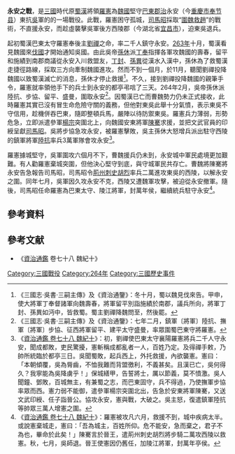 {{Infobox Military Conflict
|conflict=永安之戰
|partof=
|date=[[景元|景元]]五年（264年）
|place=[[永安|永安]]
|result=魏軍獲勝
|combatant1=[[孫吳|孫吳]]
|combatant2=[[曹魏|曹魏]]
|commander1=[[步協|步協]]<BR>[[陸抗|陸抗]]
|commander2=[[羅憲|羅憲]]<BR>[[胡烈|胡烈]]
|strength1=吳軍多於3萬
|strength2=蜀國降兵2千<BR>魏軍2萬
|casualties1=不詳
|casualties2=不詳
}}
{{Location map+|Eastern_China|caption=永安和西陵在地图上的位置|relief=1|places= 
  {{Location map~|Eastern_China|label=永安|position=left|mark=Cyan pog.svg|link=|lon_deg=109.5|lon_dir=E|lat_deg=31|lat_dir=N}}
  {{Location map~|Eastern_China|label=西陵|position=right|mark=Purple pog.svg|link=|lon_deg=111.3|lon_dir=E|lat_deg=30.7|lat_dir=N}}
}}

'''永安之戰'''，是[[三國|三國]]時代原[[蜀漢|蜀漢]]將領[[羅憲|羅憲]]為[[曹魏|魏國]]堅守[[巴东郡|巴東]][[郡治|郡治]]永安（今[[重慶市|重慶市]][[奉节县|奉节县]]）東抗[[孫吳|吳]]軍的的一場戰役。此戰，羅憲困守孤城，[[司馬昭|司馬昭]]採取“[[圍魏救趙|圍魏救趙]]”的戰術，不直援永安，而趁虛襲擊吳軍後方西陵郡（今湖北省[[宜昌市|宜昌市]]），迫東吳退兵。

起初蜀漢巴東太守羅憲奉後主[[劉禪|劉禪]]之命，率二千人鎮守永安。[[263年|263年]]十月，蜀漢看見魏國來[[魏滅蜀漢之戰|伐國]]才開始通知吳國。由此吳帝[[孫休|孫休]]派[[丁奉|丁奉]]指揮各軍攻魏國的壽春，留平和施績到南郡商議從永安入川救盟友，[[丁封|丁封]]、[[孫異|孫異]]從漢水入漢中，孫休為了救蜀漢走捷徑路線，採取三方向牽制魏國進攻。然而不到一個月，於11月，聽聞劉禪投降魏國以致蜀漢滅亡的消息，孫休才停止救援<ref>《三國志·吳書·三嗣主傳》及《資治通鑒》：冬十月，蜀以魏見伐來告。甲申，使大將軍丁奉督諸軍向魏壽春，將軍留平別詣施績於南郡，議兵所向，將軍丁封、孫異如沔中，皆救蜀。蜀主劉禪降魏問至，然後罷。</ref>。不久，接到劉禪投降魏國的親筆手令，羅憲就率領他手下的兵士到永安的都亭弔唁了三天。264年2月，吳帝孫休派陸抗、步協、留平、盛曼，圍取永安<ref>《三國志·吳書·三嗣主傳》及《資治通鑒》：七年二月，鎮軍〔將軍〕陸抗、撫軍〔將軍〕步協、征西將軍留平、建平太守盛曼，率眾圍蜀巴東守將羅憲。</ref>。因蜀漢已亡而曹魏勢力仍未正式接收，此時羅憲其實已沒有冒生命危險守關的義務，但他對東吳此舉十分氣憤，表示東吳不守信用，趁機併吞巴東，隨即整頓兵馬，嚴陣以待防禦東吳。羅憲兵力薄弱，形勢危急，立即派遣參軍[[楊宗|楊宗]]突圍北上，向魏國安東將軍[[陳騫|陳騫]]求援，並把文武官員的印綬呈獻[[司馬昭|司馬昭]]。吳將步協急攻永安，被羅憲擊敗，吳主孫休大怒增兵派出駐守西陵的鎮軍將軍[[陸抗|陸抗]]率兵3萬軍隊會攻永安<ref>《[[S:資治通鑑/卷078|資治通鑑 卷七十八 魏紀十]]》：初，劉禪使巴東太守襄陽羅憲將兵二千人守永安，聞成都敗，吏民驚擾，憲斬稱成都亂者一人，百姓乃定。及得禪手敕，乃帥所統臨於都亭三日。吳聞蜀敗，起兵西上，外托救援，內欲襲憲。憲曰：「本朝傾覆，吳為脣齒，不恤我難而背盟徼利，不義甚矣。且漢已亡，吳何得久？我寧能為吳降虜乎！」保城繕甲，告誓將士，厲以節義，莫不憤激。吳人聞鐘、鄧敗，百城無主，有兼蜀之志，而巴東固守，兵不得過，乃使撫軍步協率眾而西。憲力弱不能御，遣參軍楊宗突圍北出，告急於安東將軍陳騫，又送文武印綬、任子詣晉公。協攻永安，憲與戰，大破之。吳主怒，復遣鎮軍陸抗等帥眾三萬人增憲之圍。</ref>。

羅憲據城堅守，吳軍圍攻六個月不下，曹魏援兵仍未到，永安城中軍民處境更加艱難。有人勸羅憲棄城突圍，但他決心堅守到底，與守城軍民共存亡。曹魏將陳騫將永安告急報告司馬昭，司馬昭令[[荆州_(古代)|荊州]][[刺史|刺史]][[胡烈|胡烈]]率兵二萬進攻東吳的西陵，以解永安之圍。同年七月，吳軍因久攻永安不克，西陵又遭魏軍攻擊，被迫從永安撤軍。隨後，司馬昭任命羅憲為巴東太守、陵江將軍，封萬年侯，繼續統兵駐守永安<ref>《[[S:資治通鑑/卷078|資治通鑑 卷七十八 魏紀十]]》：羅憲被攻凡六月，救援不到，城中疾病太半。或說憲棄城走，憲曰：「吾為城主，百姓所仰。危不能安，急而棄之，君子不為也，畢命於此矣！」陳騫言於晉王，遣荊州刺史胡烈將步騎二萬攻西陵以救憲。秋，七月，吳師退。晉王使憲因仍舊任，加陵江將軍，封萬年亭侯。</ref>。

== 參考資料 ==
{{REFLIST|2}}

== 參考文献 ==
*《[[資治通鑑|資治通鑑]] 卷七十八 魏紀十》

{{三國歷史事件|index=FCZZ}}

[[Category:三國戰役|Category:三國戰役]]
[[Category:264年|Category:264年]]
[[Category:三國歷史事件|Category:三國歷史事件]]